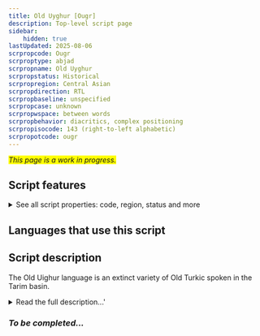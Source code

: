 ```yaml
---
title: Old Uyghur [Ougr]
description: Top-level script page
sidebar:
    hidden: true
lastUpdated: 2025-08-06
scrpropcode: Ougr
scrproptype: abjad
scrpropname: Old Uyghur
scrpropstatus: Historical
scrpropregion: Central Asian
scrpropdirection: RTL
scrpropbaseline: unspecified
scrpropcase: unknown
scrpropwspace: between words
scrpropbehavior: diacritics, complex positioning
scrpropisocode: 143 (right-to-left alphabetic)
scrpropotcode: ougr
---
```


<span style='background-color:yellow'>_This page is a work in progress._</span>


## Script features

<details>
<summary> See all script properties: code, region, status and more</summary>
<ScriptInfo />
</details>

## Languages that use this script

<WsList script='Ougr' wsMax='5' />

## Script description

The Old Uighur language is an extinct variety of Old Turkic spoken in the Tarim basin.

<details><summary>Read the full description...'</summary>_Not yet available._</details>

### _To be completed..._


